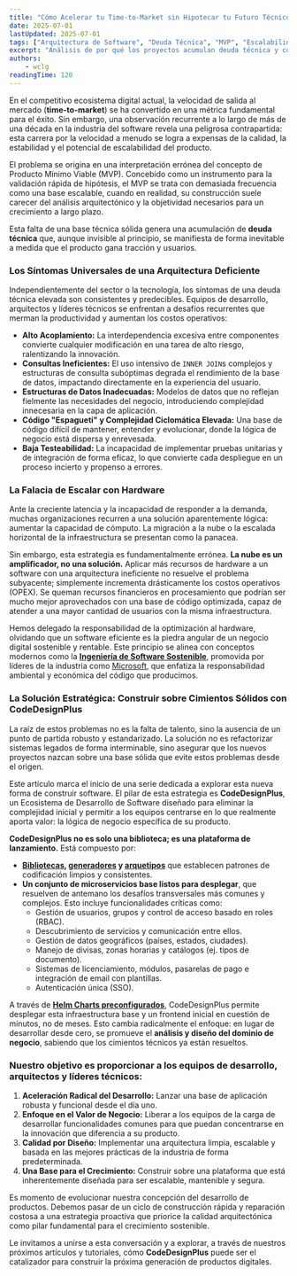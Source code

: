 ```yaml
---
title: "Cómo Acelerar tu Time-to-Market sin Hipotecar tu Futuro Técnico"
date: 2025-07-01
lastUpdated: 2025-07-01
tags: ["Arquitectura de Software", "Deuda Técnica", "MVP", "Escalabilidad", "Microservicios", "SDK", "CodeDesignPlus"]
excerpt: "Análisis de por qué los proyectos acumulan deuda técnica y cómo un ecosistema como CodeDesignPlus permite construir sobre cimientos sólidos, acelerando el desarrollo sin sacrificar calidad."
authors:
    - wclg
readingTime: 120
---
```


En el competitivo ecosistema digital actual, la velocidad de salida al mercado (**time-to-market**) se ha convertido en una métrica fundamental para el éxito. Sin embargo, una observación recurrente a lo largo de más de una década en la industria del software revela una peligrosa contrapartida: esta carrera por la velocidad a menudo se logra a expensas de la calidad, la estabilidad y el potencial de escalabilidad del producto.

El problema se origina en una interpretación errónea del concepto de Producto Mínimo Viable (MVP). Concebido como un instrumento para la validación rápida de hipótesis, el MVP se trata con demasiada frecuencia como una base escalable, cuando en realidad, su construcción suele carecer del análisis arquitectónico y la objetividad necesarios para un crecimiento a largo plazo.

Esta falta de una base técnica sólida genera una acumulación de **deuda técnica** que, aunque invisible al principio, se manifiesta de forma inevitable a medida que el producto gana tracción y usuarios.

### Los Síntomas Universales de una Arquitectura Deficiente

Independientemente del sector o la tecnología, los síntomas de una deuda técnica elevada son consistentes y predecibles. Equipos de desarrollo, arquitectos y líderes técnicos se enfrentan a desafíos recurrentes que merman la productividad y aumentan los costos operativos:

*   **Alto Acoplamiento:** La interdependencia excesiva entre componentes convierte cualquier modificación en una tarea de alto riesgo, ralentizando la innovación.
*   **Consultas Ineficientes:** El uso intensivo de `INNER JOIN`s complejos y estructuras de consulta subóptimas degrada el rendimiento de la base de datos, impactando directamente en la experiencia del usuario.
*   **Estructuras de Datos Inadecuadas:** Modelos de datos que no reflejan fielmente las necesidades del negocio, introduciendo complejidad innecesaria en la capa de aplicación.
*   **Código "Espagueti" y Complejidad Ciclomática Elevada:** Una base de código difícil de mantener, entender y evolucionar, donde la lógica de negocio está dispersa y enrevesada.
*   **Baja Testeabilidad:** La incapacidad de implementar pruebas unitarias y de integración de forma eficaz, lo que convierte cada despliegue en un proceso incierto y propenso a errores.

### La Falacia de Escalar con Hardware

Ante la creciente latencia y la incapacidad de responder a la demanda, muchas organizaciones recurren a una solución aparentemente lógica: aumentar la capacidad de cómputo. La migración a la nube o la escalada horizontal de la infraestructura se presentan como la panacea.

Sin embargo, esta estrategia es fundamentalmente errónea. **La nube es un amplificador, no una solución.** Aplicar más recursos de hardware a un software con una arquitectura ineficiente no resuelve el problema subyacente; simplemente incrementa drásticamente los costos operativos (OPEX). Se queman recursos financieros en procesamiento que podrían ser mucho mejor aprovechados con una base de código optimizada, capaz de atender a una mayor cantidad de usuarios con la misma infraestructura.

Hemos delegado la responsabilidad de la optimización al hardware, olvidando que un software eficiente es la piedra angular de un negocio digital sostenible y rentable. Este principio se alinea con conceptos modernos como la  [**Ingeniería de Software Sostenible**](https://learn.microsoft.com/es-es/users/wilzoncamiloliscanogalindo-4079/training/modules), promovida por líderes de la industria como [Microsoft](https://learn.microsoft.com/es-es/users/wilzoncamiloliscanogalindo-4079/training/modules), que enfatiza la responsabilidad ambiental y económica del código que producimos.

### La Solución Estratégica: Construir sobre Cimientos Sólidos con CodeDesignPlus

La raíz de estos problemas no es la falta de talento, sino la ausencia de un punto de partida robusto y estandarizado. La solución no es refactorizar sistemas legados de forma interminable, sino asegurar que los nuevos proyectos nazcan sobre una base sólida que evite estos problemas desde el origen.

Este artículo marca el inicio de una serie dedicada a explorar esta nueva forma de construir software. El pilar de esta estrategia es **CodeDesignPlus**, un Ecosistema de Desarrollo de Software diseñado para eliminar la complejidad inicial y permitir a los equipos centrarse en lo que realmente aporta valor: la lógica de negocio específica de su producto.

**CodeDesignPlus no es solo una biblioteca; es una plataforma de lanzamiento.** Está compuesto por:

*   **[Bibliotecas](/libs/introduction), [generadores](/generators) y [arquetipos](/archetypes)** que establecen patrones de codificación limpios y consistentes.
*   **Un conjunto de microservicios base listos para desplegar**, que resuelven de antemano los desafíos transversales más comunes y complejos. Esto incluye funcionalidades críticas como:
    *   Gestión de usuarios, grupos y control de acceso basado en roles (RBAC).
    *   Descubrimiento de servicios y comunicación entre ellos.
    *   Gestión de datos geográficos (países, estados, ciudades).
    *   Manejo de divisas, zonas horarias y catálogos (ej. tipos de documento).
    *   Sistemas de licenciamiento, módulos, pasarelas de pago e integración de email con plantillas.
    *   Autenticación única (SSO).

A través de **[Helm Charts preconfigurados](https://artifacthub.io/packages/search?repo=codedesignplus-charts&sort=relevance&page=1)**, CodeDesignPlus permite desplegar esta infraestructura base y un frontend inicial en cuestión de minutos, no de meses. Esto cambia radicalmente el enfoque: en lugar de desarrollar desde cero, se promueve el **análisis y diseño del dominio de negocio**, sabiendo que los cimientos técnicos ya están resueltos.

### Nuestro objetivo es proporcionar a los equipos de desarrollo, arquitectos y líderes técnicos:

1.  **Aceleración Radical del Desarrollo:** Lanzar una base de aplicación robusta y funcional desde el día uno.
2.  **Enfoque en el Valor de Negocio:** Liberar a los equipos de la carga de desarrollar funcionalidades comunes para que puedan concentrarse en la innovación que diferencia a su producto.
3.  **Calidad por Diseño:** Implementar una arquitectura limpia, escalable y basada en las mejores prácticas de la industria de forma predeterminada.
4.  **Una Base para el Crecimiento:** Construir sobre una plataforma que está inherentemente diseñada para ser escalable, mantenible y segura.

Es momento de evolucionar nuestra concepción del desarrollo de productos. Debemos pasar de un ciclo de construcción rápida y reparación costosa a una estrategia proactiva que priorice la calidad arquitectónica como pilar fundamental para el crecimiento sostenible.

Le invitamos a unirse a esta conversación y a explorar, a través de nuestros próximos artículos y tutoriales, cómo **CodeDesignPlus** puede ser el catalizador para construir la próxima generación de productos digitales.